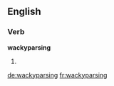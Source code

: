 ==English==

===Verb===
'''wackyparsing'''

# {{Internet|slang}} {{present participle of|wackyparse}}

[[de:wackyparsing]]
[[fr:wackyparsing]]